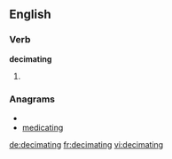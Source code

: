 
==English==

===Verb===
'''decimating'''

# {{present participle of|[[decimate]]}}

===Anagrams===
* {{alphagram|acdegiimnt}}
* [[medicating#English|medicating]]


[[de:decimating]]
[[fr:decimating]]
[[vi:decimating]]
